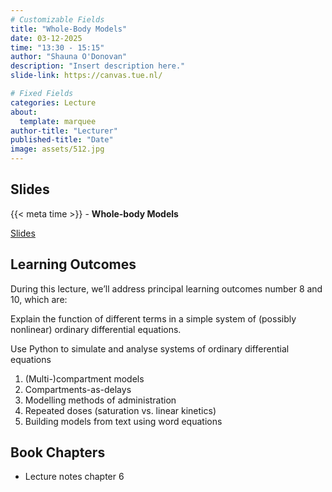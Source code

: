 ```yaml
---
# Customizable Fields
title: "Whole-Body Models"
date: 03-12-2025
time: "13:30 - 15:15"
author: "Shauna O'Donovan"
description: "Insert description here."
slide-link: https://canvas.tue.nl/

# Fixed Fields
categories: Lecture
about:
  template: marquee
author-title: "Lecturer"
published-title: "Date"
image: assets/512.jpg
---
```


## Slides
::: slide-deck
{{< meta time >}} - **Whole-body Models**

::: slides
[Slides]({{< meta slide-link >}})
:::
:::

## Learning Outcomes
During this lecture, we'll address principal learning outcomes number 8 and 10, which are:

::: {.callout-important title="Principal Learning Outcome 8"}
Explain the function of different terms in a simple system of (possibly nonlinear) ordinary differential equations.
:::

::: {.callout-important title="Principal Learning Outcome 10"}
Use Python to simulate and analyse systems of ordinary differential equations
:::

1. (Multi-)compartment models
2. Compartments-as-delays
3. Modelling methods of administration
4. Repeated doses (saturation vs. linear kinetics)
5. Building models from text using word equations

## Book Chapters
- Lecture notes chapter 6